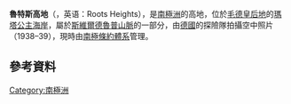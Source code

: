{{coord|72|37|S|0|27|E|display=title}}

'''魯特斯高地'''（{{lang-de|Rootshorga}}，英语：Roots Heights），是[[南極洲|南極洲]]的高地，位於[[毛德皇后地|毛德皇后地]]的[[瑪塔公主海岸|瑪塔公主海岸]]，屬於[[斯維爾德魯普山脈|斯維爾德魯普山脈]]的一部分，由[[德國|德國]]的探險隊拍攝空中照片（1938–39），現時由[[南極條約體系|南極條約體系]]管理。

==參考資料==
{{usgs-gazetteer}}

{{Antarctica-geo-stub}}
[[Category:南極洲|Category:南極洲]]